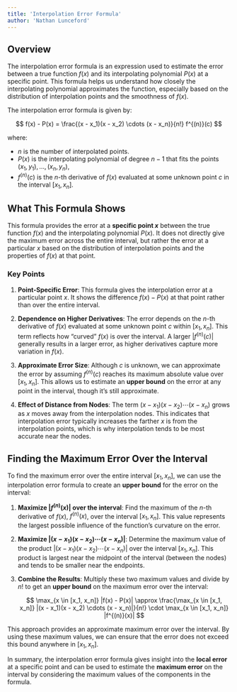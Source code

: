 ```yaml
---
title: 'Interpolation Error Formula'
author: 'Nathan Lunceford'
---
```


## Overview

The interpolation error formula is an expression used to estimate the error between a true function $f(x)$ and its interpolating polynomial $P(x)$ at a specific point. This formula helps us understand how closely the interpolating polynomial approximates the function, especially based on the distribution of interpolation points and the smoothness of $f(x)$.

The interpolation error formula is given by:

$$
f(x) - P(x) = \frac{(x - x_1)(x - x_2) \cdots (x - x_n)}{n!} f^{(n)}(c)
$$

where:

- $n$ is the number of interpolated points.
- $P(x)$ is the interpolating polynomial of degree $n - 1$ that fits the points $(x_1, y_1), \ldots, (x_n, y_n)$,
- $f^{(n)}(c)$ is the $n$-th derivative of $f(x)$ evaluated at some unknown point $c$ in the interval $[x_1, x_n]$.

## What This Formula Shows

This formula provides the error at a **specific point $x$** between the true function $f(x)$ and the interpolating polynomial $P(x)$. It does not directly give the maximum error across the entire interval, but rather the error at a particular $x$ based on the distribution of interpolation points and the properties of $f(x)$ at that point.

### Key Points

1. **Point-Specific Error**: This formula gives the interpolation error at a particular point $x$. It shows the difference $f(x) - P(x)$ at that point rather than over the entire interval.

2. **Dependence on Higher Derivatives**: The error depends on the $n$-th derivative of $f(x)$ evaluated at some unknown point $c$ within $[x_1, x_n]$. This term reflects how "curved" $f(x)$ is over the interval. A larger $|f^{(n)}(c)|$ generally results in a larger error, as higher derivatives capture more variation in $f(x)$.

3. **Approximate Error Size**: Although $c$ is unknown, we can approximate the error by assuming $f^{(n)}(c)$ reaches its maximum absolute value over $[x_1, x_n]$. This allows us to estimate an **upper bound** on the error at any point in the interval, though it’s still approximate.

4. **Effect of Distance from Nodes**: The term $(x - x_1)(x - x_2) \cdots (x - x_n)$ grows as $x$ moves away from the interpolation nodes. This indicates that interpolation error typically increases the farther $x$ is from the interpolation points, which is why interpolation tends to be most accurate near the nodes.

## Finding the Maximum Error Over the Interval

To find the maximum error over the entire interval $[x_1, x_n]$, we can use the interpolation error formula to create an **upper bound** for the error on the interval:

1. **Maximize $|f^{(n)}(x)|$ over the interval**: Find the maximum of the $n$-th derivative of $f(x)$, $f^{(n)}(x)$, over the interval $[x_1, x_n]$. This value represents the largest possible influence of the function's curvature on the error.

2. **Maximize $|(x - x_1)(x - x_2) \cdots (x - x_n)|$**: Determine the maximum value of the product $|(x - x_1)(x - x_2) \cdots (x - x_n)|$ over the interval $[x_1, x_n]$. This product is largest near the midpoint of the interval (between the nodes) and tends to be smaller near the endpoints.

3. **Combine the Results**: Multiply these two maximum values and divide by $n!$ to get an **upper bound** on the maximum error over the interval:

   $$
   \max_{x \in [x_1, x_n]} |f(x) - P(x)| \approx \frac{\max_{x \in [x_1, x_n]} |(x - x_1)(x - x_2) \cdots (x - x_n)|}{n!} \cdot \max_{x \in [x_1, x_n]} |f^{(n)}(x)|
   $$

This approach provides an approximate maximum error over the interval. By using these maximum values, we can ensure that the error does not exceed this bound anywhere in $[x_1, x_n]$.

In summary, the interpolation error formula gives insight into the **local error** at a specific point and can be used to estimate the **maximum error** on the interval by considering the maximum values of the components in the formula.
